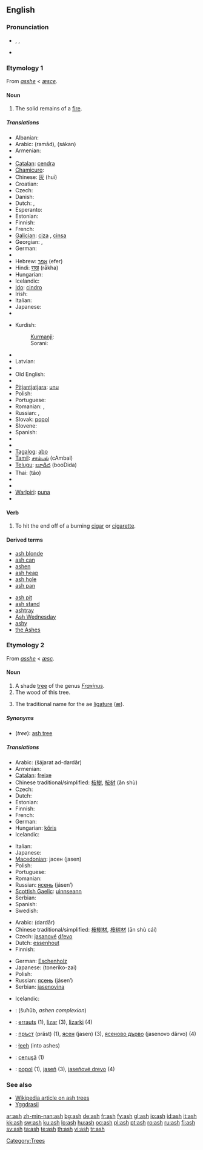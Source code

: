 {{also|Ash}}
==English==
{{wikipedia}}

===Pronunciation===
* {{enPR|ăsh}}, {{IPA|/æʃ/}}, {{SAMPA|/{S/}}
* {{audio|en-us-ash.ogg|Audio (US)}}
*: {{rhymes|æʃ}}

===Etymology 1===
From {{etyl|enm}} ''[[asshe]]'' < {{etyl|ang}} ''[[æsce]]''.

====Noun====
{{en-noun|es}}

# The solid remains of a [[fire]].

=====Translations=====
{{trans-top|solid remains of a fire}}
* Albanian: {{t-|sq|hi|m|xs=Albanian}}
* Arabic: {{Arab|[[رماد]]}} (ramād), {{Arab|[[سكن]]}} (sákan)
* Armenian: {{t-|hy|մոխիր|tr=moxir|sc=Armn|xs=Armenian}}
* {{trreq|Basque}}
* [[Catalan]]: [[cendra]] {{f}}
* [[Chamicuro]]: {{tø|ccc|kajchijpe}}
* Chinese: [[灰]] (huī)
* Croatian: {{t-|hr|pepeo|m}}
* Czech: {{t-|cs|popel|m}}
* Danish: {{t+|da|aske}}
* Dutch: {{t+|nl|as|f}}, {{t-|nl|asse|f}}
* Esperanto: {{t-|eo|cindro|xs=Esperanto}}
* Estonian: {{t-|et|tuhk}}
* Finnish: {{t+|fi|tuhka}}
* French: {{t+|fr|cendre|m}}
* [[Galician]]: [[ciza]] {{f}}, [[cinsa]] {{f}}
* Georgian: {{t|ka|ნაცარი|tr=natsari}}, {{t|ka|ფერფლი|tr=p‘erp‘li}}
* German: {{t+|de|Asche|f}}
* {{trreq|Greek}}
* Hebrew: [[אפר]] (efer) {{m}}
* Hindi: [[राख]] (rākha) {{f}}
* Hungarian: {{t+|hu|hamu}}
* Icelandic: {{t+|is|aska|f}}
* [[Ido]]: [[cindro]]
* Irish: {{t|ga|luaith|f}}
* Italian: {{t+|it|cenere|f}}
* Japanese: {{t|ja|灰|sc=Jpan|tr=[[はい]], hai}}
* {{trreq|Korean}}
{{trans-mid}}
* Kurdish:
*: [[Kurmanji]]: {{t|ku|xwelî}} {{f}}
*: Sorani: {{t|ku|خۆڵه‌مێش|tr=xollemésh|sc=KUchar}}
* {{trreq|Latin}}
* Latvian: {{t-|lv|pelni|m|p|xs=Latvian}}
* {{trreq|Lithuanian}}
* Old English: {{t|ang|asce|f}}
* {{trreq|Persian}}
* [[Pitjantjatjara]]: [[unu]]
* Polish: {{t+|pl|popiół|m}}
* Portuguese: {{t+|pt|cinza|f}}
* Romanian: {{t-|ro|cenuşă|f}}, {{t-|ro|scrum|m}}
* Russian: {{t+|ru|пепел|m|tr=pépel|sc=Cyrl}}, {{t+|ru|зола|f|tr=zolá|sc=Cyrl}}
* Slovak: [[popol]] {{m}}
* Slovene: {{t+|sl|pepel|m}}
* Spanish: {{t+|es|ceniza|f}}
* {{trreq|Swahili}}
* {{trreq|Swedish}}
* [[Tagalog]]: [[abo]]
* [[Tamil]]: [[சாம்பல்]] (cAmbal)
* [[Telugu]]: [[బూడిద]] (booDida)
* Thai: {{Thai|[[เถ้า]]}} (tâo)
* {{trreq|Turkish}}
* {{trreq|Vietnamese}}
* [[Warlpiri]]: [[puna]]
* {{trreq|Welsh}}
{{trans-bottom}}

====Verb====
{{en-verb|ash|es}}

# To hit the end off of a burning [[cigar]] or [[cigarette]].

====Derived terms====
{{top2}}
* [[ash blonde]]
* [[ash can]]
* [[ashen]]<!--belongs on the page for "ashen": Polish-popiół-->
* [[ash heap]]
* [[ash hole]]
* [[ash pan]]
{{mid2}}
* [[ash pit]]
* [[ash stand]]
* [[ashtray]]
* [[Ash Wednesday]]
* [[ashy]]
* [[the Ashes]]<!--in cricket-->
{{bottom}}

===Etymology 2===
From {{etyl|enm}} ''[[asshe]]'' < {{etyl|ang}} ''[[æsc]]''.

====Noun====
{{en-noun|es}}

# A shade [[tree]] of the genus ''[[Fraxinus]]''.
# The wood of this tree.
# {{orthography}} The traditional name for the ae [[ligature]] ([[æ]]).

=====Synonyms=====
* (''tree''): [[ash tree]]

=====Translations=====
{{trans-top|tree}}
* Arabic: {{Arab|[[شجرة الدردار]]}} (šájarat ad-dardār) {{f}}
* Armenian: {{t-|hy|հացենի|tr=hac'eni|sc=Armn|xs=Armenian}}
* [[Catalan]]: [[freixe]] {{m}}
* Chinese traditional/simplified: [[桉樹]], [[桉树]] (ān shù)
* Czech: {{t+|cs|jasan|m}}
* Dutch: {{t+|nl|es|m}}
* Estonian: {{t-|et|saar}}
* Finnish: {{t+|fi|saarni}}
* French: {{t+|fr|frêne|m}}
* German: {{t+|de|Esche|f}}
* Hungarian: [[kőris]]
* Icelandic: {{t+|is|askur|m}}
{{trans-mid}}
* Italian: {{t-|it|frassino|m}}
* Japanese: {{t-|ja|トネリコ|tr=toneriko|sc=Jpan}}
* [[Macedonian]]: јасен (jasen)
* Polish: {{t+|pl|jesion|m}}
* Portuguese: {{t-|pt|freixo|m}}
* Romanian: {{t+|ro|frasin|m}}
* Russian: [[ясень]] (jásen’) {{m}}
* [[Scottish Gaelic]]: [[uinnseann]] {{m}}
* Serbian: {{t-|sr|jasen|m}}
* Spanish: {{t+|es|fresno|m}}
* Swedish: {{t+|sv|ask}}
{{trans-bottom}}

{{trans-top|wood}}
* Arabic: {{Arab|[[دردار]]}} (dardār) {{m}}
* Chinese traditional/simplified: [[桉樹材]], [[桉树材]] (ān shù cái)
* Czech: [[jasanový|jasanové]] [[dřevo]] {{n}}
* Dutch: [[essenhout]] {{n}}
* Finnish: {{t+|fi|saarni}}
{{trans-mid}}
* German: [[Eschenholz]] {{n}}
* Japanese: {{Jpan|[[トネリコ材]]}} (toneriko-zai)
* Polish: {{t+|pl|jesion|m}}
* Russian: [[ясень]] (jásen’) {{m}}
* Serbian: [[jasenovina]] {{f}}
{{trans-bottom}}

{{trans-top|ae ligature}}
* Icelandic: {{t+|is|æ|n}}
{{trans-mid}}
{{trans-bottom}}

{{checktrans-top}}
* {{ttbc|Arabic}}: {{Arab|[[شحوب]]}} (šuħūb, ''ashen complexion'')
* {{ttbc|Basque}}: [[errauts]] (1), [[lizar]] (3), [[lizarki]] (4)
* {{ttbc|Bulgarian}}: [[пръст]] (prǎst) {{f}} (1), [[ясен]] (jasen) {{m}} (3), [[ясеново дърво]] (jasenovo dǎrvo) {{n}} (4)
* {{ttbc|Navajo}}: [[łeeh]] (into ashes)
* {{ttbc|Romanian}}: [[cenuşă]] {{f}} (1)
* {{ttbc|Slovak}}: [[popol]] {{m}} (1), [[jaseň]] {{m}} (3), [[jaseňové drevo]] {{n}} (4)
{{checktrans-bottom}}

===See also===
* [[w:ash tree|Wikipedia article on ash trees]]
* [[Yggdrasil]]

[[Category:Trees]]

[[ar:ash]]
[[zh-min-nan:ash]]
[[bg:ash]]
[[de:ash]]
[[fr:ash]]
[[fy:ash]]
[[gl:ash]]
[[io:ash]]
[[id:ash]]
[[it:ash]]
[[kk:ash]]
[[sw:ash]]
[[ku:ash]]
[[lo:ash]]
[[hu:ash]]
[[oc:ash]]
[[pl:ash]]
[[pt:ash]]
[[ro:ash]]
[[ru:ash]]
[[fi:ash]]
[[sv:ash]]
[[ta:ash]]
[[te:ash]]
[[th:ash]]
[[vi:ash]]
[[tr:ash]]